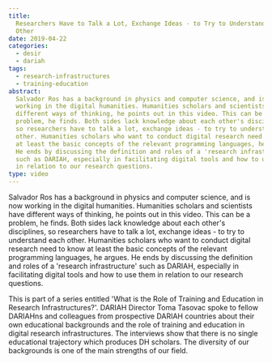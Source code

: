 ```yaml
---
title:
  Researchers Have to Talk a Lot, Exchange Ideas - to Try to Understand Each
  Other
date: 2019-04-22
categories:
  - desir
  - dariah
tags:
  - research-infrastructures
  - training-education
abstract:
  Salvador Ros has a background in physics and computer science, and is now
  working in the digital humanities. Humanities scholars and scientists have
  different ways of thinking, he points out in this video. This can be a
  problem, he finds. Both sides lack knowledge about each other's disciplines,
  so researchers have to talk a lot, exchange ideas - to try to understand each
  other. Humanities scholars who want to conduct digital research need to know
  at least the basic concepts of the relevant programming languages, he argues.
  He ends by discussing the definition and roles of a 'research infrastructure'
  such as DARIAH, especially in facilitating digital tools and how to use them
  in relation to our research questions.
type: video
---
```


Salvador Ros has a background in physics and computer science, and is now
working in the digital humanities. Humanities scholars and scientists have
different ways of thinking, he points out in this video. This can be a problem,
he finds. Both sides lack knowledge about each other's disciplines, so
researchers have to talk a lot, exchange ideas - to try to understand each
other. Humanities scholars who want to conduct digital research need to know at
least the basic concepts of the relevant programming languages, he argues. He
ends by discussing the definition and roles of a 'research infrastructure' such
as DARIAH, especially in facilitating digital tools and how to use them in
relation to our research questions.

This is part of a series entitled 'What is the Role of Training and Education in
Research Infrastructures?'. DARIAH Director Toma Tasovac spoke to fellow
DARIAHns and colleagues from prospective DARIAH countries about their own
educational backgrounds and the role of training and education in digital
research infrastructures. The interviews show that there is no single
educational trajectory which produces DH scholars. The diversity of our
backgrounds is one of the main strengths of our field.

<VideoCard
  title="Researchers Have to Talk a Lot, Exchange Ideas - to Try to Understand Each Other"
  id="1cv-Tx7fOO0"
  image="images/ros-training.jpg"
/>
